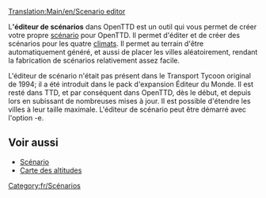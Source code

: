 [[Translation:Main/en/Scenario editor]]{{fr/Table des matières}}

L''''éditeur de scénarios''' dans OpenTTD est un outil qui vous permet de créer votre propre [[Main/fr/Scénario|scénario]] pour OpenTTD. Il permet d'éditer et de créer des scénarios pour les quatre [[Main/fr/Climat|climats]]. Il permet au terrain d'être automatiquement généré, et aussi de placer les villes aléatoirement, rendant la fabrication de scénarios relativement assez facile.

L'éditeur de scénario n'était pas présent dans le Transport Tycoon original de 1994; il a été introduit dans le pack d'expansion Éditeur du Monde. Il est resté dans TTD, et par conséquent dans OpenTTD, dès le début, et depuis lors en subissant de nombreuses mises à jour. Il est possible d'étendre les villes à leur taille maximale. L'éditeur de scénario peut être démarré avec l'option -e.

==Voir aussi==
* [[Main/fr/Scénario|Scénario]]
* [[Main/fr/Carte des altitudes|Carte des altitudes]]

[[Category:fr/Scénarios]]